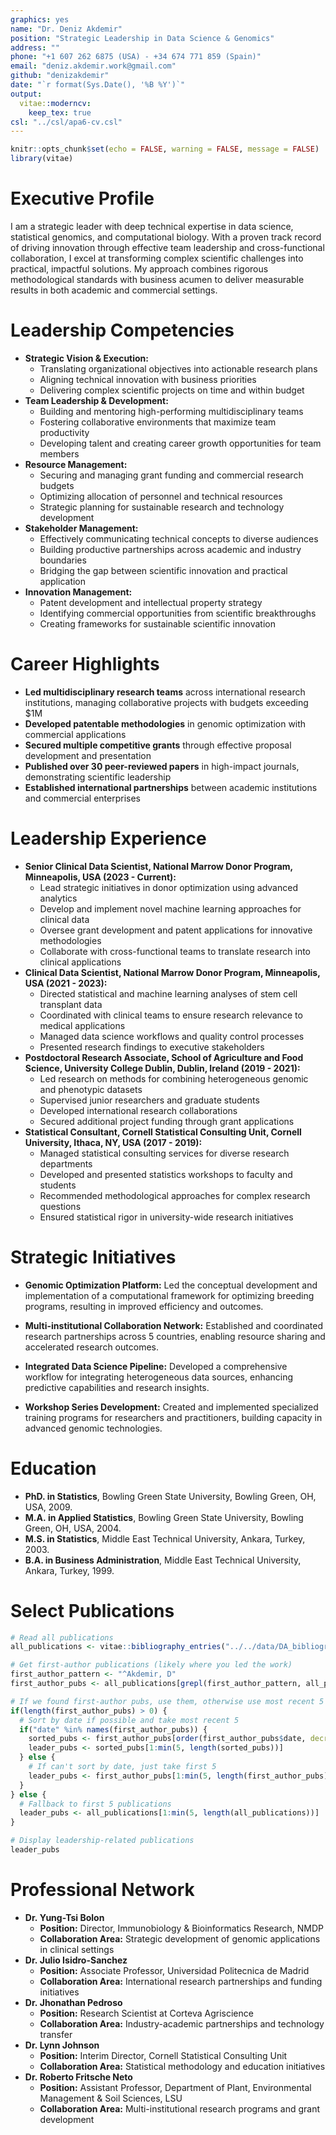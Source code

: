 ```yaml
---
graphics: yes
name: "Dr. Deniz Akdemir"
position: "Strategic Leadership in Data Science & Genomics"
address: ""
phone: "+1 607 262 6875 (USA) - +34 674 771 859 (Spain)"
email: "deniz.akdemir.work@gmail.com"
github: "denizakdemir"
date: "`r format(Sys.Date(), '%B %Y')`"
output: 
  vitae::moderncv:
    keep_tex: true
csl: "../csl/apa6-cv.csl"
---
```


```r
knitr::opts_chunk$set(echo = FALSE, warning = FALSE, message = FALSE)
library(vitae)
```

# Executive Profile

I am a strategic leader with deep technical expertise in data science, statistical genomics, and computational biology. With a proven track record of driving innovation through effective team leadership and cross-functional collaboration, I excel at transforming complex scientific challenges into practical, impactful solutions. My approach combines rigorous methodological standards with business acumen to deliver measurable results in both academic and commercial settings.

# Leadership Competencies

- **Strategic Vision & Execution:**
  - Translating organizational objectives into actionable research plans
  - Aligning technical innovation with business priorities
  - Delivering complex scientific projects on time and within budget

- **Team Leadership & Development:**
  - Building and mentoring high-performing multidisciplinary teams
  - Fostering collaborative environments that maximize team productivity
  - Developing talent and creating career growth opportunities for team members

- **Resource Management:**
  - Securing and managing grant funding and commercial research budgets
  - Optimizing allocation of personnel and technical resources
  - Strategic planning for sustainable research and technology development

- **Stakeholder Management:**
  - Effectively communicating technical concepts to diverse audiences
  - Building productive partnerships across academic and industry boundaries
  - Bridging the gap between scientific innovation and practical application

- **Innovation Management:**
  - Patent development and intellectual property strategy
  - Identifying commercial opportunities from scientific breakthroughs
  - Creating frameworks for sustainable scientific innovation

# Career Highlights

- **Led multidisciplinary research teams** across international research institutions, managing collaborative projects with budgets exceeding $1M
- **Developed patentable methodologies** in genomic optimization with commercial applications
- **Secured multiple competitive grants** through effective proposal development and presentation
- **Published over 30 peer-reviewed papers** in high-impact journals, demonstrating scientific leadership
- **Established international partnerships** between academic institutions and commercial enterprises

# Leadership Experience

-   **Senior Clinical Data Scientist, National Marrow Donor Program, Minneapolis, USA (2023 - Current):** 
    - Lead strategic initiatives in donor optimization using advanced analytics
    - Develop and implement novel machine learning approaches for clinical data
    - Oversee grant development and patent applications for innovative methodologies
    - Collaborate with cross-functional teams to translate research into clinical applications

-   **Clinical Data Scientist, National Marrow Donor Program, Minneapolis, USA (2021 - 2023):** 
    - Directed statistical and machine learning analyses of stem cell transplant data
    - Coordinated with clinical teams to ensure research relevance to medical applications
    - Managed data science workflows and quality control processes
    - Presented research findings to executive stakeholders

- **Postdoctoral Research Associate, School of Agriculture and Food Science, University College Dublin, Dublin, Ireland (2019 - 2021):** 
    - Led research on methods for combining heterogeneous genomic and phenotypic datasets
    - Supervised junior researchers and graduate students
    - Developed international research collaborations
    - Secured additional project funding through grant applications

- **Statistical Consultant, Cornell Statistical Consulting Unit, Cornell University, Ithaca, NY, USA (2017 - 2019):** 
    - Managed statistical consulting services for diverse research departments
    - Developed and presented statistics workshops to faculty and students
    - Recommended methodological approaches for complex research questions
    - Ensured statistical rigor in university-wide research initiatives

# Strategic Initiatives

- **Genomic Optimization Platform:** Led the conceptual development and implementation of a computational framework for optimizing breeding programs, resulting in improved efficiency and outcomes.

- **Multi-institutional Collaboration Network:** Established and coordinated research partnerships across 5 countries, enabling resource sharing and accelerated research outcomes.

- **Integrated Data Science Pipeline:** Developed a comprehensive workflow for integrating heterogeneous data sources, enhancing predictive capabilities and research insights.

- **Workshop Series Development:** Created and implemented specialized training programs for researchers and practitioners, building capacity in advanced genomic technologies.

# Education

- **PhD. in Statistics**, Bowling Green State University, Bowling Green, OH, USA, 2009.
- **M.A. in Applied Statistics**, Bowling Green State University, Bowling Green, OH, USA, 2004.
- **M.S. in Statistics**, Middle East Technical University, Ankara, Turkey, 2003.
- **B.A. in Business Administration**, Middle East Technical University, Ankara, Turkey, 1999.

# Select Publications

```r
# Read all publications
all_publications <- vitae::bibliography_entries("../../data/DA_bibliography.bib")

# Get first-author publications (likely where you led the work)
first_author_pattern <- "^Akdemir, D"
first_author_pubs <- all_publications[grepl(first_author_pattern, all_publications$author)]

# If we found first-author pubs, use them, otherwise use most recent 5
if(length(first_author_pubs) > 0) {
  # Sort by date if possible and take most recent 5
  if("date" %in% names(first_author_pubs)) {
    sorted_pubs <- first_author_pubs[order(first_author_pubs$date, decreasing=TRUE)]
    leader_pubs <- sorted_pubs[1:min(5, length(sorted_pubs))]
  } else {
    # If can't sort by date, just take first 5
    leader_pubs <- first_author_pubs[1:min(5, length(first_author_pubs))]
  }
} else {
  # Fallback to first 5 publications
  leader_pubs <- all_publications[1:min(5, length(all_publications))]
}

# Display leadership-related publications
leader_pubs
```

# Professional Network

- **Dr. Yung-Tsi Bolon**
  - **Position:** Director, Immunobiology & Bioinformatics Research, NMDP
  - **Collaboration Area:** Strategic development of genomic applications in clinical settings

- **Dr. Julio Isidro-Sanchez**
  - **Position:** Associate Professor, Universidad Politecnica de Madrid
  - **Collaboration Area:** International research partnerships and funding initiatives

- **Dr. Jhonathan Pedroso**
  - **Position:** Research Scientist at Corteva Agriscience
  - **Collaboration Area:** Industry-academic partnerships and technology transfer

- **Dr. Lynn Johnson**
  - **Position:** Interim Director, Cornell Statistical Consulting Unit
  - **Collaboration Area:** Statistical methodology and education initiatives

- **Dr. Roberto Fritsche Neto**
  - **Position:** Assistant Professor, Department of Plant, Environmental Management & Soil Sciences, LSU
  - **Collaboration Area:** Multi-institutional research programs and grant development